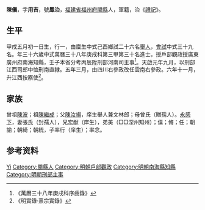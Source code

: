 {{Otheruses|other=名为陈仪的其他人物|陈仪 (消歧义)}}
{{明清人物信息框
| 姓名 = 陳儀
| 原名 =
| 圖片名稱= 
| 圖片大小 =
| 圖片說明 = 
| 最高職務 =
| 國家 = 大明 
| 爵位 =
| 籍貫 = [[福建省|福建省]][[福州府|福州府]][[閩縣|閩縣]]
| 族裔 = 
| 旗籍 = 
| 字號 = 
| 諡號 =
| 出生日期 = 甲戌五月初一日
| 出生地點 =
| 逝世日期 = 
| 逝世地點 =
| 墓葬 =
| 配偶 = 張氏（封孺人）
| 親屬 = 曾祖[[陳波|陳波]]，祖[[陳繼成|陳繼成]]，父[[陳汝揚|陳汝揚]]，母曾氏（贈孺人）
| 出身 =
* 萬曆三十八年庚戌科進士
| 經歷 =
| 著作 =  
*
*
*
}}
'''陳儀'''{{BD|1575年||1634年||}}，字'''用吉'''，號'''鳳治'''，[[福建省|福建省]][[福州府|福州府]][[閩縣|閩縣]]人，軍籍，治《[[禮記|禮記]]》。

== 生平 ==
甲戌五月初一日生，行一，由廩生中式己酉鄉試二十六名[[舉人|舉人]]，[[會試|會試]]中式三十九名。年三十六歲中式萬曆三十八年庚戌科第三甲第三十名進士。授戶部觀政授廣東廣州府南海知縣，壬子本省分考丙辰陞刑部河南司主事<ref>《萬曆三十八年庚戌科序齒錄》</ref>。天啟元年九月，以刑部江西司郎中恤刑南直隸。五年三月，由四川右參政改任雲南右參政。六年十一月，升江西按察使<ref>《明實錄‧熹宗實錄》</ref>。

== 家族 ==
曾祖[[陳波|陳波]]；祖[[陳繼成|陳繼成]]；父[[陳汝揚|陳汝揚]]，庠生舉人兼文林郎；母曾氏（贈孺人）。[[永感下|永感下]]，妻張氏（封孺人），兄宏猷（庠生），弟美（□□深州知州）；僖；脩；任；朝諭；朝綺；朝統，子率行（庠生）；率念。

== 参考资料 ==
{{reflist}}

{{萬曆三十八年庚戌科殿试金榜}}

{{Authority control}}

{{DEFAULTSORT:Chen陈}}
[[Category:陳姓|Yi]]
[[Category:閩縣人|Category:閩縣人]]
[[Category:明朝戶部觀政|Category:明朝戶部觀政]]
[[Category:明朝南海縣知縣|Category:明朝南海縣知縣]]
[[Category:明朝刑部主事|Category:明朝刑部主事]]


{{明朝人物小作品}}